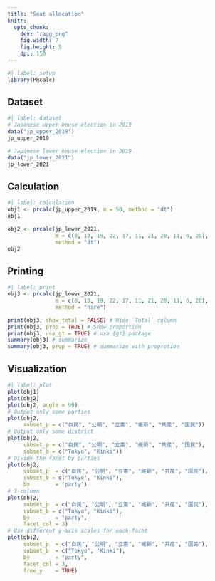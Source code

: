 ```yaml
---
title: "Seat allocation"
knitr: 
  opts_chunk: 
    dev: "ragg_png"
    fig.width: 7
    fig.height: 5
    dpi: 150
---
```


```r
#| label: setup
library(PRcalc)
```

## Dataset

```r
#| label: dataset
# Japanese upper house election in 2019
data("jp_upper_2019")
jp_upper_2019

# Japanese lower house election in 2019
data("jp_lower_2021")
jp_lower_2021
```

## Calculation

```r
#| label: calculation
obj1 <- prcalc(jp_upper_2019, m = 50, method = "dt")
obj1

obj2 <- prcalc(jp_lower_2021, 
               m = c(8, 13, 19, 22, 17, 11, 21, 28, 11, 6, 20), 
               method = "dt")
obj2
```

## Printing

```r
#| label: print
obj3 <- prcalc(jp_lower_2021, 
               m = c(8, 13, 19, 22, 17, 11, 21, 28, 11, 6, 20), 
               method = "hare")

print(obj3, show_total = FALSE) # Hide `Total` column
print(obj3, prop = TRUE) # Show proportion
print(obj3, use_gt = TRUE) # use {gt} package
summary(obj3) # summarize
summary(obj3, prop = TRUE) # summarize with proprotion
```

## Visualization

```r
#| label: plot
plot(obj1)
plot(obj2)
plot(obj2, angle = 90)
# Output only some parties
plot(obj2, 
     subset_p = c("自民", "公明", "立憲", "維新", "共産", "国民"))
# Output only some district
plot(obj2, 
     subset_p = c("自民", "公明", "立憲", "維新", "共産", "国民"),
     subset_b = c("Tokyo", "Kinki")) 
# Divide the facet by parties
plot(obj2, 
     subset_p  = c("自民", "公明", "立憲", "維新", "共産", "国民"),
     subset_b = c("Tokyo", "Kinki"),
     by        = "party")
# 3-column
plot(obj2, 
     subset_p  = c("自民", "公明", "立憲", "維新", "共産", "国民"),
     subset_b = c("Tokyo", "Kinki"),
     by        = "party",
     facet_col = 3)
# Use different y-axis scales for each facet
plot(obj2, 
     subset_p  = c("自民", "公明", "立憲", "維新", "共産", "国民"),
     subset_b  = c("Tokyo", "Kinki"),
     by        = "party",
     facet_col = 3,
     free_y    = TRUE)
```
